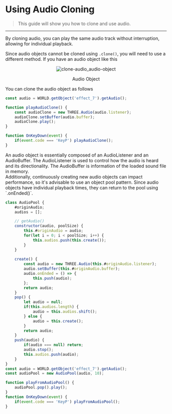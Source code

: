 
# Using Audio Cloning

> This guide will show you how to clone and use audio.

---

By cloning audio, you can play the same audio track without interruption, allowing for individual playback.

Since audio objects cannot be cloned using `.clone()`, you will need to use a different method.
If you have an audio object like this
<center>
    <img src="/images/snippet/clone-audio_audio-object.png" alt="clone-audio_audio-object" loading="lazy" decoding="async" style={{ maxWidth: '50%', height: 'auto' }}/>
    <p style={{margin: '0'}}>Audio Object</p>
</center>

You can clone the audio object as follows
``` js showLineNumbers copy {4-5}
const audio = WORLD.getObject('effect_7').getAudio();

function playAudioClone() {
    const audioClone = new THREE.Audio(audio.listener);
    audioClone.setBuffer(audio.buffer);
    audioClone.play();
}

function OnKeyDown(event) {
    if(event.code === 'KeyP') playAudioClone();
}
```
<Callout type='default'>
    An audio object is essentially composed of an AudioListener and an AudioBuffer.  
    The AudioListener is used to control how the audio is heard and its directionality.  
    The AudioBuffer is information of the loaded sound file in memory.
</Callout>

<br/>
Additionally, continuously creating new audio objects can impact performance, so it's advisable to use an object pool pattern.  
Since audio objects have individual playback times, they can return to the pool using `.onEnded()`.

``` js showLineNumbers copy {1,16,37}
class AudioPool {
    #originAudio;
    audios = [];

    // getAudio()
    constructor(audio, poolSize) {
        this.#originAudio = audio;
        for(let i = 0; i < poolSize; i++) {
            this.audios.push(this.create());
        }
    }
    
    create() {
        const audio = new THREE.Audio(this.#originAudio.listener);
        audio.setBuffer(this.#originAudio.buffer);
        audio.onEnded = () => {
            this.push(audio);
        };
        return audio;
    }
    pop() {
        let audio = null;
        if(this.audios.length) {
            audio = this.audios.shift();
        } else {
            audio = this.create();
        }
        return audio;
    }
    push(audio) {
        if(audio === null) return;
        audio.stop();
        this.audios.push(audio);
    }
}
const audio = WORLD.getObject('effect_7').getAudio();
const audioPool = new AudioPool(audio, 10);

function playFromAudioPool() {
    audioPool.pop().play();
}
function OnKeyDown(event) {
    if(event.code === 'KeyP') playFromAudioPool();
}
